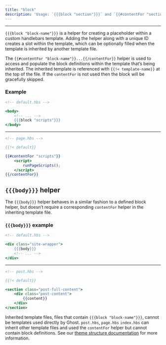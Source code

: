 ```yaml
---
title: "block"
description: 'Usage: `{{{block "section"}}}` and `{{#contentFor "section"}} content {{/contentFor}}`'
---
```


***


`{{{block "block-name"}}}` is a helper for creating a placeholder within a custom handlebars template. Adding the helper along with a unique ID creates a slot within the template, which can be optionally filled when the template is inherited by another template file.

The `{{#contentFor "block-name"}}...{{/contentFor}}` helper is used to access and populate the block definitions within the template that’s being inherited. The inherited template is referenced with `{{!< template-name}}` at the top of the file. If the `contentFor` is not used then the block will be gracefully skipped.

### Example

```handlebars
<!-- default.hbs -->

<body>
    <!-- ... -->
    {{{block "scripts"}}}
</body>
```

***

```handlebars
<!-- page.hbs -->

{{!< default}}

{{#contentFor "scripts"}}
    <script>
        runPageScripts();
    </script>
{{/contentFor}}
```

## `{{{body}}}` helper

The `{{{body}}}` helper behaves in a similar fashion to a defined block helper, but doesn’t require a corresponding `contentFor` helper in the inheriting template file.

### `{{{body}}}` example

```handlebars
<!-- default.hbs -->

<div class="site-wrapper">
    {{{body}}}
    <!-- ... -->
</div>
```

***

```handlebars
<!-- post.hbs -->

{{!< default}}

<section class="post-full-content">
    <div class="post-content">
        {{content}}
    </div>
</section>
```

Inherited template files, files that contain `{{{block "block-name"}}}`, cannot be templates used directly by Ghost. `post.hbs`, `page.hbs` `index.hbs` can inherit other template files and used the `contentFor` helper but cannot contain block definitions. See our [theme structure documentation](/themes/structure/#templates) for more information.